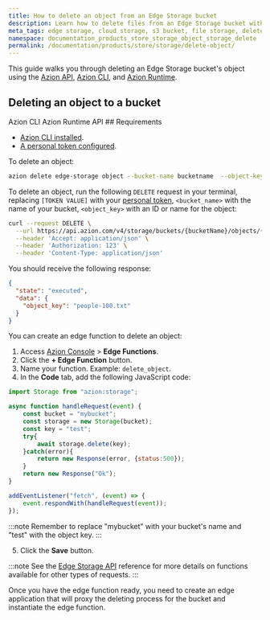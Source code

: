 ```yaml
---
title: How to delete an object from an Edge Storage bucket
description: Learn how to delete files from an Edge Storage bucket with this guide.
meta_tags: edge storage, cloud storage, s3 bucket, file storage, delete files, Azion Edge Storage, object storage
namespace: documentation_products_store_storage_object_storage_delete
permalink: /documentation/products/store/storage/delete-object/
---
```


This guide walks you through deleting an Edge Storage bucket's object using the [Azion API](https://api.azion.com/), [Azion CLI](/en/documentation/products/azion-cli/overview/), and [Azion Runtime](/en/documentation/runtime/api-reference/storage/).


## Deleting an object to a bucket

<Tabs client:visible>
    <Fragment slot="tab.cli">Azion CLI</Fragment>
    <Fragment slot="tab.runtime">Azion Runtime</Fragment>
    <Fragment slot="tab.api">API</Fragment>

<Fragment slot="panel.cli">
## Requirements 

- [Azion CLI installed](/en/documentation/products/azion-cli/overview/#installing-azion-cli). 
- [A personal token configured](/en/documentation/devtools/cli/globals/#token).

To delete an object: 

```bash 
azion delete edge-storage object --bucket-name bucketname  --object-key objectname
```

</Fragment>

<Fragment slot="panel.api">

To delete an object, run the following `DELETE` request in your terminal, replacing `[TOKEN VALUE]` with your [personal token](/en/documentation/products/guides/personal-tokens/), `<bucket_name>` with the name of your bucket, `<object_key>` with an ID or name for the object:

```bash
curl --request DELETE \
  --url https://api.azion.com/v4/storage/buckets/{bucketName}/objects/{objectKey} \
  --header 'Accept: application/json' \
  --header 'Authorization: 123' \
  --header 'Content-Type: application/json'
```

You should receive the following response:

```json
{
  "state": "executed",
  "data": {
    "object_key": "people-100.txt"
  }
}
```

</Fragment>

<Fragment slot="panel.runtime">

You can create an edge function to delete an object:

1. Access [Azion Console](/en/documentation/products/guides/how-to-access-rtm/) > **Edge Functions**.
2. Click the **+ Edge Function** button.
3. Name your function. Example: `delete_object`.
4. In the **Code** tab, add the following JavaScript code:

```js
import Storage from "azion:storage";

async function handleRequest(event) {
    const bucket = "mybucket";
    const storage = new Storage(bucket);
    const key = "test";
    try{
        await storage.delete(key);
    }catch(error){
        return new Response(error, {status:500});
    }
    return new Response("Ok");
}

addEventListener("fetch", (event) => {
    event.respondWith(handleRequest(event));
});
```


:::note 
Remember to replace "mybucket" with your bucket's name and "test" with the object key.
:::

5. Click the **Save** button.

:::note
See the [Edge Storage API](/en/documentation/runtime/api-reference/storage/) reference for more details on functions available for other types of requests.
:::

Once you have the edge function ready, you need to create an edge application that will proxy the deleting process for the bucket and instantiate the edge function.

<LinkButton link="/en/documentation/products/build/edge-application/first-steps/" label="Go to Edge Application first steps" severity="secondary" target="_blank" />
<LinkButton link="/en/documentation/products/guides/build/instantiate-edge-functions/" label="Go to how to instantiate an edge function" severity="secondary" target="_blank" />

</Fragment>
</Tabs>


